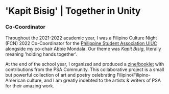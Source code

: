 # 'Kapit Bisig' | Together in Unity

### Co-Coordinator

Throughout the 2021-2022 academic year, I was a Filipino Culture Night (FCN) 2022 Co-Coordinator for the [Philippine Student Association UIUC](https://psauiuc.org/) alongside my co-chair Abbie Mondala. Our theme was _Kapit Bisig_, literally meaning 'holding hands together'.

At the end of the school year, I organized and produced a [zine/booklet](https://drive.google.com/file/d/1A1YwKbkzxPjnZ6AFhJskcXxnJhPhMT0z/view) with contributions from the PSA Community. This collaborative project is a small but powerful collection of art and poetry celebrating Filipino/Filipino-American culture, and I am greatly indebted to the artists & writers of PSA for their amazing work.
